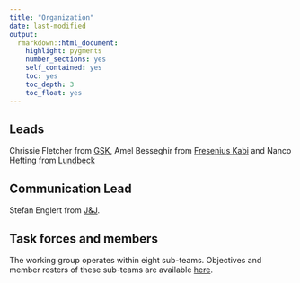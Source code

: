 ```yaml
---
title: "Organization"
date: last-modified
output: 
  rmarkdown::html_document:
    highlight: pygments
    number_sections: yes
    self_contained: yes
    toc: yes
    toc_depth: 3
    toc_float: yes
---
```


## Leads

Chrissie Fletcher from [GSK](http://www.gsk.com), Amel Besseghir from [Fresenius Kabi](https://www.fresenius-kabi.com) and Nanco Hefting from [Lundbeck](https://www.lundbeck.com)

## Communication Lead

Stefan Englert from [J&J](https://www.jnj.com/).

## Task forces and members

The working group operates within eight sub-teams. Objectives and member rosters of these sub-teams are available [here](subteams.html).